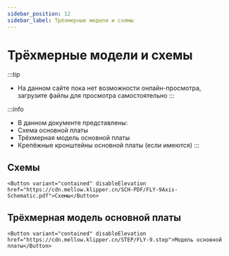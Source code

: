 ```yaml
---
sidebar_position: 12
sidebar_label: Трёхмерные модели и схемы
---
```



# Трёхмерные модели и схемы


:::tip
* На данном сайте пока нет возможности онлайн-просмотра, загрузите файлы для просмотра самостоятельно
:::

:::info
* В данном документе представлены:
* Схема основной платы
* Трёхмерная модель основной платы
* Крепёжные кронштейны основной платы (если имеются)
:::

## Схемы

    <Button variant="contained" disableElevation href="https://cdn.mellow.klipper.cn/SCH-PDF/FLY-9Axis-Schematic.pdf">Схемы</Button>


## Трёхмерная модель основной платы

    <Button variant="contained" disableElevation href="https://cdn.mellow.klipper.cn/STEP/FLY-9.step">Модель основной платы</Button>

